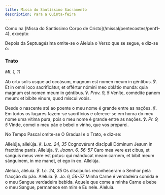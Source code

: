 ```yaml
---
title: Missa do Santíssimo Sacramento
description: Para a Quinta-feira
---
```


<aside>
Como na [Missa do Santíssimo Corpo de Cristo](/missal/pentecostes/pent1-4), excepto:

Depois da Septuagésima omite-se o Aleluia o Verso que se segue, e diz-se o:

</aside>

### Trato

<em>Ml. 1, 11</em>

<div class="side-by-side not-content">

Ab ortu solis usque ad occásum, magnum est nomen meum in géntibus. ℣. Et in omni loco sacrificátur, et offértur nómini meo oblátio munda: quia magnum est nomen meum in géntibus. ℣. <em>Prov. 9, 5</em> Veníte, comédite panem meum: et bíbite vinum, quod míscui vobis.

Desde o nascente até ao poente o meu nome é grande entre as nações. ℣. Em todos os lugares fazem-se sacrifícios e oferece-se em honra do meu nome uma vítima pura; pois o meu nome é grande entre as nações. ℣. <em>Pr. 9, 5</em> Vinde, comei o meu pão e bebei o vinho, que vos preparei.

</div>

<aside>No Tempo Pascal omite-se O Gradual e o Trato, e diz-se:</aside>

<div class="side-by-side not-content">

Allelúja, allelúja. ℣. <em>Luc. 24, 35</em> Cognovérunt discípuli Dóminum Jesum in fractióne panis. Allelúja. ℣. <em>Joann. 6, 56-57</em> Caro mea vere est cibus, et sanguis meus vere est potus: qui mánducat meam carnem, et bibit meum sánguinem, in me manet, et ego in eo. Allelúja.

Aleluia, aleluia. ℣. <em>Lc. 24, 35</em> Os discípulos reconheceram o Senhor pela fracção do pão. Aleluia. ℣. <em>Jo. 6, 56-57</em> Minha Carne é verdadeira comida e o meu Sangue verdadeira bebida. Aquele que come a minha Carne e bebe o meu Sangue, permanece em mim e Eu nele. Aleluia.

</div>
